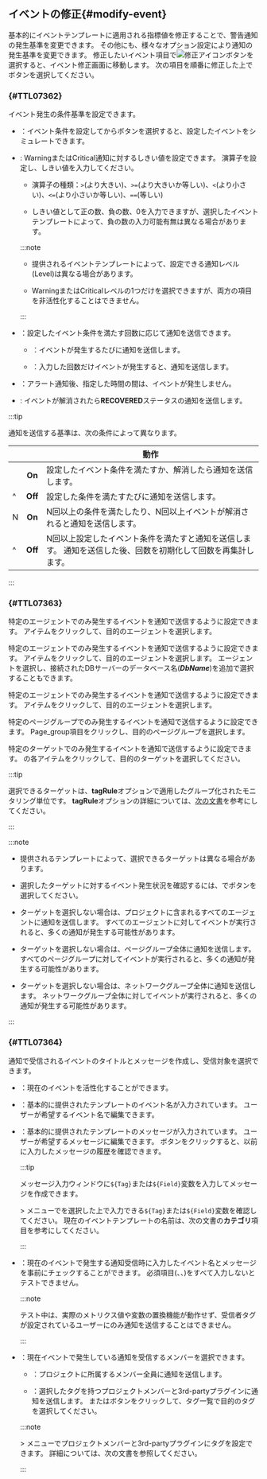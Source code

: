 ## イベントの修正{#modify-event}

基本的にイベントテンプレートに適用される指標値を修正することで、警告通知の発生基準を変更できます。 その他にも、様々なオプション設定により通知の発生基準を変更できます。 修正したいイベント項目で![修正アイコン](/img/ico-edit.svg)ボタンを選択すると、イベント修正画面に移動します。 次の項目を順番に修正した上で<Cmdname sid="save" className="uitext" />ボタンを選択してください。

### <Cmdname sid="TTL07362" /> {#TTL07362}

イベント発生の条件基準を設定できます。

<ImgLang img='event-config-v2-condition-common.png' desc='イベント条件の定義' />

- <Cmdname sid="run" className="uitext" />：イベント条件を設定してからボタンを選択すると、設定したイベントをシミュレートできます。

  <ImgLang img='event-config-v2-simulation-common.png' desc='イベントシミュレーション' />

- <Cmdname sid="TTL07365" className="uitext" replace="</br>" />: <span class="slow">Warning</span>または<span class="vslow">Critical</span>通知に対するしきい値を設定できます。 演算子を設定し、しきい値を入力してください。

  - 演算子の種類：`>`(より大きい)、`>=`(より大きいか等しい)、`<`(より小さい)、`<=`(より小さいか等しい)、`==`(等しい)

  - しきい値として正の数、負の数、0を入力できますが、選択したイベントテンプレートによって、負の数の入力可能有無は異なる場合があります。

  :::note

  - 提供されるイベントテンプレートによって、設定できる通知レベル(Level)は異なる場合があります。

  - <span class="slow">Warning</span>または<span class="vslow">Critical</span>レベルの1つだけを選択できますが、両方の項目を非活性化することはできません。

  :::

- <Cmdname sid="TTL07366" className="uitext" />：設定したイベント条件を満たす回数に応じて通知を送信できます。

  - <Cmdname sid="ITM07369" className="uitext" />：イベントが発生するたびに通知を送信します。

  - <Cmdname sid="TTL07366" className="uitext" />：入力した回数だけイベントが発生すると、通知を送信します。

- <Cmdname sid="TTL07367" className="uitext" />：アラート通知後、指定した時間の間は、イベントが発生しません。

- <Cmdname sid="CNT08326" className="uitext" />: イベントが解消されたら<b>RECOVERED</b>ステータスの通知を送信します。

:::tip

通知を送信する基準は、次の条件によって異なります。

| <Cmdname sid="TTL07366" className="uitext" />                                                 | <Cmdname sid="CNT08326" className="uitext" /> | 動作                                                       |
| --------------------------------------------------------------------------------------------- | :-------------------------------------------: | -------------------------------------------------------- |
| <Cmdname sid="ITM07369" className="uitext" />                                                 |                     **On**                    | 設定したイベント条件を満たすか、解消したら通知を送信します。                           |
| ^                                                                                             |                    **Off**                    | 設定した条件を満たすたびに通知を送信します。                                   |
| <Cmdname sid="TTL07366" className="uitext" /> N <Cmdname sid="ITM07370" className="uitext" /> |                     **On**                    | N回以上の条件を満たしたり、N回以上イベントが解消されると通知を送信します。                   |
| ^                                                                                             |                    **Off**                    | N回以上設定したイベント条件を満たすと通知を送信します。 通知を送信した後、回数を初期化して回数を再集計します。 |

:::

### <Cmdname sid="TTL07363" /> {#TTL07363}

<InDoc product="java,php,python,nodejs,dotnet,golang,kubernetes">

特定のエージェントでのみ発生するイベントを通知で送信するように設定できます。 <Cmdname sid="TLT07556" className="uitext" />アイテムをクリックして、目的のエージェントを選択します。

<ImgLang img='event-config-v2-target-apm.png' desc='イベント対象の選択' />

</InDoc>

<InDoc product="mysql,postgresql,oracle,mssql,cubrid,tibero,altibase,redis,oracle-v1,oracle-pro">

特定のエージェントでのみ発生するイベントを通知で送信するように設定できます。 <Cmdname sid="TLT07556" className="uitext" />アイテムをクリックして、目的のエージェントを選択します。 エージェントを選択し、接続されたDBサーバーのデータベース名(**_DbName_**)を追加で選択することもできます。

<ImgLang img='event-config-v2-target-db.png' desc='イベント対象の選択' />

</InDoc>

<InDoc product="server">

特定のエージェントでのみ発生するイベントを通知で送信するように設定できます。 <Cmdname sid="TLT07557" className="uitext" />アイテムをクリックして、目的のエージェントを選択します。

<ImgLang img='event-config-v2-target-server.png' desc='イベント対象の選択' />

</InDoc>

<InDoc product="browser">

特定のページグループでのみ発生するイベントを通知で送信するように設定できます。 <span class="uitext">Page_group</span>項目をクリックし、目的のページグループを選択します。

<ImgLang img='event-config-v2-target-browser.png' desc='イベント対象の選択' />

</InDoc>

<InDoc product="npm">

特定のターゲットでのみ発生するイベントを通知で送信するように設定できます。 <Cmdname sid="ITM07588" className="uitext" />の各アイテムをクリックして、目的のターゲットを選択してください。

<ImgLang img='event-config-v2-target-npm.png' desc='イベント対象の選択' />

:::tip

選択できるターゲットは、**tagRule**オプションで適用したグループ化されたモニタリング単位です。 **tagRule**オプションの詳細については、[次の文書](set-tagrule)を参考にしてください。

:::

</InDoc>

:::note

- 提供されるテンプレートによって、選択できるターゲットは異なる場合があります。

- 選択したターゲットに対するイベント発生状況を確認するには、<Cmdname sid="TTL07362" className="uitext" />で<Cmdname sid="run" className="uitext" />ボタンを選択してください。

<Xclude product="browser,npm">

- ターゲットを選択しない場合は、プロジェクトに含まれるすべてのエージェントに通知を送信します。 すべてのエージェントに対してイベントが実行されると、多くの通知が発生する可能性があります。

</Xclude>

<InDoc product="browser">

- ターゲットを選択しない場合は、ページグループ全体に通知を送信します。 すべてのページグループに対してイベントが実行されると、多くの通知が発生する可能性があります。

</InDoc>

<InDoc product="npm">

- ターゲットを選択しない場合は、ネットワークグループ全体に通知を送信します。 ネットワークグループ全体に対してイベントが実行されると、多くの通知が発生する可能性があります。

</InDoc>

:::

### <Cmdname sid="TTL07364" /> {#TTL07364}

通知で受信されるイベントのタイトルとメッセージを作成し、受信対象を選択できます。

<ImgLang img='event-config-v2-info-receive-common.png' desc='基本情報と通知設定' />

- <Cmdname sid="enable_events" className="uitext" />：現在のイベントを活性化することができます。

- <Cmdname sid="event_title" className="uitext" />：基本的に提供されたテンプレートのイベント名が入力されています。 ユーザーが希望するイベント名で編集できます。

- <Cmdname sid="TTL06883" className="uitext" />：基本的に提供されたテンプレートのメッセージが入力されています。 ユーザーが希望するメッセージに編集できます。 <LinkImage img="ico-timing.svg" className="ico" desc="時間アイコン" />ボタンをクリックすると、以前に入力したメッセージの履歴を確認できます。

  :::tip

  メッセージ入力ウィンドウに<code>&#36;&#123;Tag&#125;</code>または<code>&#36;&#123;Field&#125;</code>変数を入力してメッセージを作成できます。

  <Cmdname sid="analysis" className="uitext" /> &gt; <Cmdname sid="tag_count" className="uitext" />メニューで<Cmdname sid="category" className="uitext" />を選択した上で入力できる<code>&#36;&#123;Tag&#125;</code>または<code>&#36;&#123;Field&#125;</code>変数を確認してください。 現在のイベントテンプレートの<Cmdname sid="category" className="uitext" />名前は、<Link to="#basic-template">次の文書</Link>の<b>カテゴリ</b>項目を参考にしてください。

  :::

- <Cmdname sid="alert_test" className="uitext" />：現在のイベントで発生する通知受信時に入力したイベント名とメッセージを事前にチェックすることができます。 必須項目(<Cmdname sid="TTL07365" className="uitext" replace="</br>" />、<Cmdname sid="event_title" className="uitext" />、<Cmdname sid="TTL06883" className="uitext" />)をすべて入力しないとテストできません。

  :::note

  テスト中は、実際のメトリクス値や変数の置換機能が動作せず、受信者タグが設定されているユーザーにのみ通知を送信することはできません。

  :::

- <Cmdname sid="TTL07415" className="uitext" />：現在イベントで発生している通知を受信するメンバーを選択できます。

  - <Cmdname sid="ITM07419" className="uitext" />：プロジェクトに所属するメンバー全員に通知を送信します。

  - <Cmdname sid="ITM07420" className="uitext" />：選択したタグを持つプロジェクトメンバーと3rd-partyプラグインに通知を送信します。 <Cmdname sid="add_tag" className="uitext" />または<LinkImage img="ico-add.svg" className="ico" />ボタンをクリックして、タグ一覧で目的のタグを選択してください。

  :::note

  <Cmdname sid="event_statistic" className="uitext" /> &gt; <Cmdname sid="eventNoti" className="uitext" />メニューでプロジェクトメンバーと3rd-partyプラグインにタグを設定できます。 詳細については、<Link to="set-receive-event#set-notice-by-team-or-users">次の文書</Link>を参照してください。

  :::
